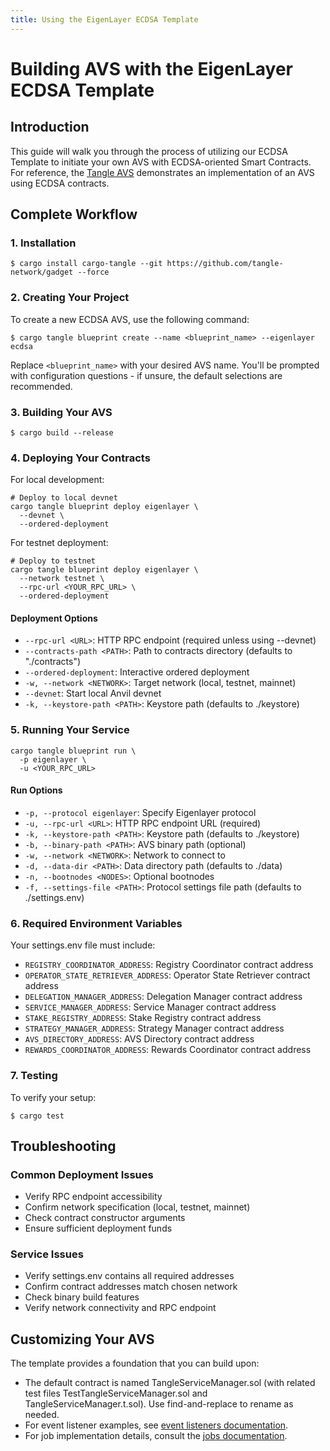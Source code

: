 ```yaml
---
title: Using the EigenLayer ECDSA Template
---
```


# Building AVS with the EigenLayer ECDSA Template

## Introduction

This guide will walk you through the process of utilizing our ECDSA Template to initiate your own AVS with
ECDSA-oriented Smart Contracts. For reference, the [Tangle AVS](https://github.com/tangle-network/avs) demonstrates an
implementation of an AVS using ECDSA contracts.

## Complete Workflow

### 1. Installation

```shell
$ cargo install cargo-tangle --git https://github.com/tangle-network/gadget --force
```

### 2. Creating Your Project

To create a new ECDSA AVS, use the following command:

```shell
$ cargo tangle blueprint create --name <blueprint_name> --eigenlayer ecdsa
```

Replace `<blueprint_name>` with your desired AVS name. You'll be prompted with configuration questions - if unsure, the default selections are recommended.

### 3. Building Your AVS

```shell
$ cargo build --release
```

### 4. Deploying Your Contracts

For local development:

```shell
# Deploy to local devnet
cargo tangle blueprint deploy eigenlayer \
  --devnet \
  --ordered-deployment
```

For testnet deployment:

```shell
# Deploy to testnet
cargo tangle blueprint deploy eigenlayer \
  --network testnet \
  --rpc-url <YOUR_RPC_URL> \
  --ordered-deployment
```

#### Deployment Options

- `--rpc-url <URL>`: HTTP RPC endpoint (required unless using --devnet)
- `--contracts-path <PATH>`: Path to contracts directory (defaults to "./contracts")
- `--ordered-deployment`: Interactive ordered deployment
- `-w, --network <NETWORK>`: Target network (local, testnet, mainnet)
- `--devnet`: Start local Anvil devnet
- `-k, --keystore-path <PATH>`: Keystore path (defaults to ./keystore)

### 5. Running Your Service

```shell
cargo tangle blueprint run \
  -p eigenlayer \
  -u <YOUR_RPC_URL>
```

#### Run Options

- `-p, --protocol eigenlayer`: Specify Eigenlayer protocol
- `-u, --rpc-url <URL>`: HTTP RPC endpoint URL (required)
- `-k, --keystore-path <PATH>`: Keystore path (defaults to ./keystore)
- `-b, --binary-path <PATH>`: AVS binary path (optional)
- `-w, --network <NETWORK>`: Network to connect to
- `-d, --data-dir <PATH>`: Data directory path (defaults to ./data)
- `-n, --bootnodes <NODES>`: Optional bootnodes
- `-f, --settings-file <PATH>`: Protocol settings file path (defaults to ./settings.env)

### 6. Required Environment Variables

Your settings.env file must include:

- `REGISTRY_COORDINATOR_ADDRESS`: Registry Coordinator contract address
- `OPERATOR_STATE_RETRIEVER_ADDRESS`: Operator State Retriever contract address
- `DELEGATION_MANAGER_ADDRESS`: Delegation Manager contract address
- `SERVICE_MANAGER_ADDRESS`: Service Manager contract address
- `STAKE_REGISTRY_ADDRESS`: Stake Registry contract address
- `STRATEGY_MANAGER_ADDRESS`: Strategy Manager contract address
- `AVS_DIRECTORY_ADDRESS`: AVS Directory contract address
- `REWARDS_COORDINATOR_ADDRESS`: Rewards Coordinator contract address

### 7. Testing

To verify your setup:

```shell
$ cargo test
```

## Troubleshooting

### Common Deployment Issues

- Verify RPC endpoint accessibility
- Confirm network specification (local, testnet, mainnet)
- Check contract constructor arguments
- Ensure sufficient deployment funds

### Service Issues

- Verify settings.env contains all required addresses
- Confirm contract addresses match chosen network
- Check binary build features
- Verify network connectivity and RPC endpoint

## Customizing Your AVS

The template provides a foundation that you can build upon:

- The default contract is named TangleServiceManager.sol (with related test files TestTangleServiceManager.sol and TangleServiceManager.t.sol). Use find-and-replace to rename as needed.
- For event listener examples, see [event listeners documentation](/developers/blueprint-event-listeners/introduction).
- For job implementation details, consult the [jobs documentation](/developers/blueprint-macros/jobs).
